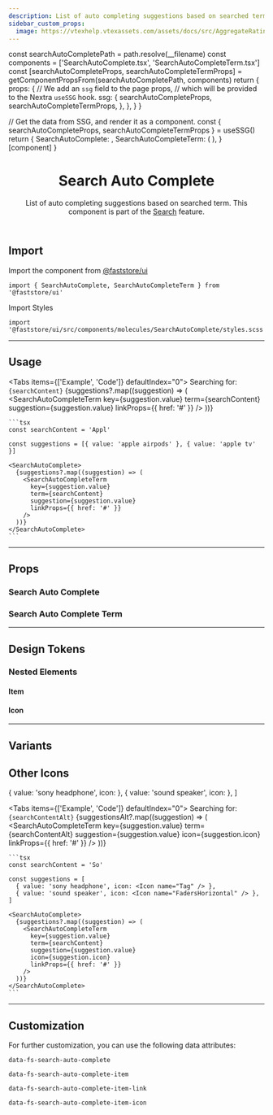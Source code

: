 ```yaml
---
description: List of auto completing suggestions based on searched term.
sidebar_custom_props:
  image: https://vtexhelp.vtexassets.com/assets/docs/src/AggregateRating___a8300916874f5a11de7633b7cabc12e9.png
---
```




  const searchAutoCompletePath = path.resolve(__filename)
  const components = ['SearchAutoComplete.tsx', 'SearchAutoCompleteTerm.tsx']
  const [searchAutoCompleteProps, searchAutoCompleteTermProps] =
    getComponentPropsFrom(searchAutoCompletePath, components)
  return {
    props: {
      // We add an `ssg` field to the page props,
      // which will be provided to the Nextra `useSSG` hook.
      ssg: {
        searchAutoCompleteProps,
        searchAutoCompleteTermProps,
      },
    },
  }
}

  // Get the data from SSG, and render it as a component.
  const { searchAutoCompleteProps, searchAutoCompleteTermProps } = useSSG()
  return {
    SearchAutoComplete: <PropsSection propsList={searchAutoCompleteProps} />,
    SearchAutoCompleteTerm: (
      <PropsSection propsList={searchAutoCompleteTermProps} />
    ),
  }[component]
}

<header>

# Search Auto Complete

List of auto completing suggestions based on searched term. This component is part of the [Search](/components/feature-search) feature.

</header>

## Import

Import the component from [@faststore/ui](/../components)

```tsx
import { SearchAutoComplete, SearchAutoCompleteTerm } from '@faststore/ui'
```

Import Styles

```tsx
import '@faststore/ui/src/components/molecules/SearchAutoComplete/styles.scss'
```

---

## Usage



<Tabs items={['Example', 'Code']} defaultIndex="0">
  <Tab>
    <OverviewSection direction="column">
      Searching for: <code>{searchContent}</code>
      <SearchAutoComplete>
        {suggestions?.map((suggestion) => (
          <SearchAutoCompleteTerm
            key={suggestion.value}
            term={searchContent}
            suggestion={suggestion.value}
            linkProps={{ href: '#' }}
          />
        ))}
      </SearchAutoComplete>
    </OverviewSection>
  </Tab>
  <Tab>

    ```tsx
    const searchContent = 'Appl'

    const suggestions = [{ value: 'apple airpods' }, { value: 'apple tv' }]

    <SearchAutoComplete>
      {suggestions?.map((suggestion) => (
        <SearchAutoCompleteTerm
          key={suggestion.value}
          term={searchContent}
          suggestion={suggestion.value}
          linkProps={{ href: '#' }}
        />
      ))}
    </SearchAutoComplete>
    ```

  </Tab>
</Tabs>

---

## Props

### Search Auto Complete

<SearchAutoCompletePropsSection component="SearchAutoComplete" />

### Search Auto Complete Term

<SearchAutoCompletePropsSection component="SearchAutoCompleteTerm" />

---

## Design Tokens

<TokenTable>
  <TokenRow
    token="--fs-search-auto-complete-padding-top"
    value="var(--fs-spacing-2)"
  />
  <TokenRow
    token="--fs-search-auto-complete-padding-right"
    value="var(--fs-spacing-3)"
  />
  <TokenRow
    token="--fs-search-auto-complete-padding-bottom"
    value="var(--fs-search-auto-complete-padding-top)"
  />
  <TokenRow
    token="--fs-search-auto-complete-padding-left"
    value="var(--fs-search-auto-complete-padding-right)"
  />
  <TokenDivider />
  <TokenRow
    token="--fs-search-auto-complete-transition-property"
    value="var(--fs-transition-property)"
  />
  <TokenRow
    token="--fs-search-auto-complete-transition-function"
    value="var(--fs-transition-function)"
  />
  <TokenRow
    token="--fs-search-auto-complete-transition-timing"
    value="var(--fs-transition-timing)"
  />
</TokenTable>

### Nested Elements

#### Item

<TokenTable>
  <TokenRow
    token="--fs-search-auto-complete-item-column-gap"
    value="var(--fs-spacing-1)"
  />
  <TokenRow
    token="--fs-search-auto-complete-item-text-size"
    value="var(--fs-text-size-2)"
  />
  <TokenRow token="--fs-search-auto-complete-item-line-height" value="1.25" />
  <TokenRow
    token="--fs-search-auto-complete-item-bkg-color-hover"
    value="var(--fs-color-tertiary-bkg-hover)"
    isColor
  />
</TokenTable>

#### Icon

<TokenTable>
  <TokenRow
    token="--fs-search-auto-complete-item-icon-color"
    value="var(--fs-color-neutral-4)"
    isColor
  />
  <TokenRow token="--fs-search-auto-complete-item-icon-size" value="1.125rem" />
</TokenTable>

---

## Variants

## Other Icons


  { value: 'sony headphone', icon: <Icon name="Tag" /> },
  { value: 'sound speaker', icon: <Icon name="FadersHorizontal" /> },
]

<Tabs items={['Example', 'Code']} defaultIndex="0">
  <Tab>
    <OverviewSection direction="column">
      Searching for: <code>{searchContentAlt}</code>
      <SearchAutoComplete>
        {suggestionsAlt?.map((suggestion) => (
          <SearchAutoCompleteTerm
            key={suggestion.value}
            term={searchContentAlt}
            suggestion={suggestion.value}
            icon={suggestion.icon}
            linkProps={{ href: '#' }}
          />
        ))}
      </SearchAutoComplete>
    </OverviewSection>
  </Tab>
  <Tab>

    ```tsx
    const searchContent = 'So'

    const suggestions = [
      { value: 'sony headphone', icon: <Icon name="Tag" /> },
      { value: 'sound speaker', icon: <Icon name="FadersHorizontal" /> },
    ]

    <SearchAutoComplete>
      {suggestions?.map((suggestion) => (
        <SearchAutoCompleteTerm
          key={suggestion.value}
          term={searchContent}
          suggestion={suggestion.value}
          icon={suggestion.icon}
          linkProps={{ href: '#' }}
        />
      ))}
    </SearchAutoComplete>
    ```

  </Tab>
</Tabs>

---

## Customization

For further customization, you can use the following data attributes:

`data-fs-search-auto-complete`

`data-fs-search-auto-complete-item`

`data-fs-search-auto-complete-item-link`

`data-fs-search-auto-complete-item-icon`
